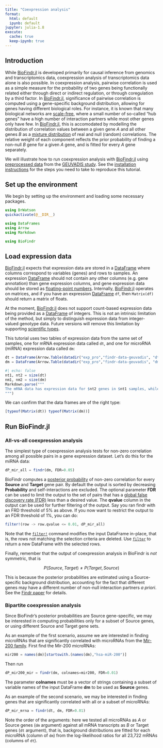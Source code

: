 ```yaml
---
title: "Coexpression analysis"
format:
  html: default
  ipynb: default
jupyter: julia-1.8
execute: 
  cache: true
  keep-ipynb: true
---
```

## Introduction

While [BioFindr.jl][1] is developed primarily for causal inference from genomics and transcriptomics data, coexpression analysis of transcriptomics data alone is also possible. In coexpression analysis, pairwise correlation is used as a simple measure for the probability of two genes being functionally related either through direct or indirect regulation, or through coregulation by a third factor. In [BioFindr.jl][1], significance of pairwise correlation is computed using a gene-specific background distribution, allowing for genes having different biological roles. For instance, it is known that many biological networks are [scale-free](https://en.wikipedia.org/wiki/Scale-free_network), where a small number of so-called "hub genes" have a high number of interaction partners while most other genes only have few. In [BioFindr.jl][1], this is accomodated by modelling the distribution of correlation values between a given gene $A$ and all other genes $B$ as a [mixture distribution](https://en.wikipedia.org/wiki/Mixture_distribution) of real and null (random) correlations. The relative weight of each component reflects the prior probability of finding a non-null $B$ gene for a given $A$ gene, and is fitted for every $A$ gene separately.

We will illustrate how to run coexpression analysis with [BioFindr.jl][1] using [preprocessed data][2] from the [GEUVADIS study][3]. See the [installation instructions](installation.qmd) for the steps you need to take to reproduce this tutorial.

## Set up the environment

We begin by setting up the environment and loading some necessary packages.

```julia
using DrWatson
quickactivate(@__DIR__)

using DataFrames
using Arrow
using Markdown

using BioFindr
```

## Load expression data

[BioFindr.jl][1] expects that expression data are stored in a [DataFrame][4] where columns correspond to variables (genes) and rows to samples. An expression [DataFrame][4] should not contain any other columns (e.g. gene annotation) than gene expression columns, and gene expression data should be stored as [floating-point numbers](https://docs.julialang.org/en/v1/manual/integers-and-floating-point-numbers/). Internally, [BioFindr.jl][1] operates on matrices, and if you have an expression [DataFrame][4] `df`, then `Matrix(df)` should return a matrix of floats.

At the moment, [BioFindr.jl][1] does not support count-based expression data being provided as a [DataFrame][4] of integers. This is not an intrinsic limitation of the method, but simply to distinguish expression data from integer-valued genotype data. Future versions will remove this limitation by supporting [scientific types](https://juliaai.github.io/ScientificTypes.jl/dev/).

This tutorial uses two tables of expression data from the same set of samples, one for mRNA expression data called `dt`, and one for microRNA (miRNA) expression data called `dm`:

```julia
dt = DataFrame(Arrow.Table(datadir("exp_pro","findr-data-geuvadis", "dt.arrow")));
dm = DataFrame(Arrow.Table(datadir("exp_pro","findr-data-geuvadis", "dm.arrow")));
```

```julia
#| echo: false
nt1, nt2 = size(dt)
nm1, nm2 = size(dm)
Markdown.parse("""
The mRNA data has expression data for $nt2 genes in $nt1 samples, while miRNA data is available for $nm2 miRNAs in the same $nm1 samples.
""")
```

We can confirm that the data frames are of the right type:
```julia
[typeof(Matrix(dt)) typeof(Matrix(dm))]
```

## Run BioFindr.jl

### All-vs-all coexpression analysis

The simplest type of coexpression analysis tests for non-zero correlation among all possible pairs in a gene expression dataset. Let's do this for the miRNA data:

```julia
dP_mir_all = findr(dm, FDR=0.05)
```

BioFindr computes a [posterior probability](https://tmichoel.github.io/BioFindr.jl/dev/posteriorprobs/) of non-zero correlation for every **Source** and **Target** gene pair. By default the output is sorted by decreasing **Probability** and self-interactions are excluded. The optional parameter **FDR** can be used to limit the output to the set of pairs that has a [global false discovery rate (FDR)](https://en.wikipedia.org/wiki/False_discovery_rate#Storey-Tibshirani_procedure) less than a desired value. The **qvalue** column in the output can be used for further filtering of the output. Say you ran findr with an FRD threshold of 5% as above. If you now want to restrict the output to an FDR threshold of 1%, you can do:

```julia
filter!(row -> row.qvalue <= 0.01, dP_mir_all)
```

Note that the [`filter!`](https://dataframes.juliadata.org/stable/lib/functions/#Base.filter!) command modifies the input DataFrame in-place, that is, the rows not matching the selection criteria are deleted. Use [`filter`](https://dataframes.juliadata.org/stable/lib/functions/#Base.filter) to return a new DataFrame with the selected rows.

Finally, remember that the output of coexpression analysis in BioFindr is *not* symmetric, that is

$$
P(Source, Target) \neq P(Target, Source)
$$

This is because the posterior probabilities are estimated using a Source-specific background distribution, accounting for the fact that different genes may have a different number of non-null interaction partners *a priori*. See the [Findr paper][5] for details.

### Bipartite coexpression analysis

Since BioFindr's posterior probabilities are Source gene-specific, we may be interested in computing probabilities only for a subset of Source genes, or using different Source and Target gene sets. 

As an example of the first scenario, assume we are interested in finding microRNAs that are significantly correlated with microRNAs from the [Mir-200 family](https://en.wikipedia.org/wiki/Mir-200). First find the Mir-200 microRNAs:

```julia
mir200 = names(dm)[startswith.(names(dm),"hsa-miR-200")]
```

Then run

```julia
dP_mir200_mir = findr(dm, colnames=mir200, FDR=0.01)
```

The parameter **colnames** must be a vector of strings containing a subset of variable names of the input DataFrame **dm** to be used as **Source** genes.

As an example of the second scenario, we may be interested in finding genes that are significantly correlated with all or a subset of microRNAs: 

```julia
dP_mir_mrna = findr(dt, dm, FDR=0.01)
```

Note the order of the arguments: here we tested all microRNAs as $A$ or Source genes (`dm` argument) against all mRNA transcripts as $B$ or Target genes (`dt` argument), that is, background distributions are fitted for each microRNA (column of `dm`) from the log-likelihood ratios for all 23,722 mRNAs (columns of `dt`).

[1]: https://github.com/tmichoel/BioFindr.jl
[2]: https://github.com/lingfeiwang/findr-data-geuvadis
[3]: https://doi.org/10.1038/nature12531
[4]: https://dataframes.juliadata.org/stable/
[5]: https://doi.org/10.1371/journal.pcbi.1005703